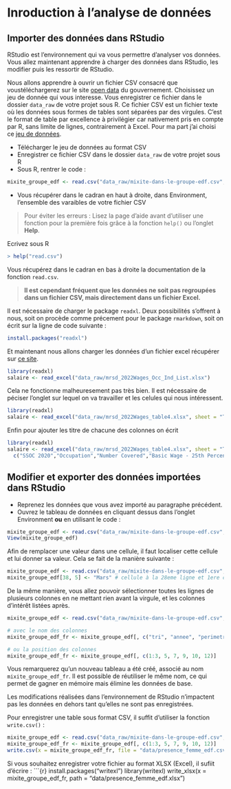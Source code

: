 # Inroduction à l'analyse de données {.unnumbered}

## Importer des données dans RStudio {.unnumbered}

RStudio est l’environnement qui va vous permettre d’analyser vos données. Vous allez maintenant apprendre à charger des données dans RStudio, les modifier puis les ressortir de RStudio.

Nous allons apprendre à ouvrir un fichier CSV consacré que voustéléchargerez sur le site [open data](https://www.data.gouv.fr/fr/datasets/) du gouvernement. Choisissez un jeu de donnée qui vous interesse. Vous enregistrer ce fichier dans le dossier `data_raw` de votre projet sous R. Ce fichier CSV est un fichier texte où les données sous formes de tables sont séparées par des virgules. C’est le format de table par excellence à privilégier car nativement pris en compte par R, sans limite de lignes, contrairement à Excel. Pour ma part j'ai choisi ce [jeu de données](https://www.data.gouv.fr/fr/datasets/mixite-dans-le-groupe-edf/).

-   Télécharger le jeu de données au format CSV
-   Enregistrer ce fichier CSV dans le dossier `data_raw` de votre projet sous R
-   Sous R, rentrer le code :\

``` r
mixite_groupe_edf <- read.csv("data_raw/mixite-dans-le-groupe-edf.csv",sep = ";")
```

-   Vous récupérer dans le cadran en haut à droite, dans Environment, l'ensemble des varaibles de votre fichier CSV

> Pour éviter les erreurs : Lisez la page d’aide avant d’utiliser une fonction pour la première fois grâce à la fonction `help()` ou l’onglet **Help**.

Ecrivez sous R

``` r
> help("read.csv")
```

Vous récupérez dans le cadran en bas à droite la documentation de la fonction `read.csv`.

> **Il est cependant fréquent que les données ne soit pas regroupées dans un fichier CSV, mais directement dans un fichier Excel.**

Il est nécessaire de charger le package `readxl`. Deux possibilités s'offrent à nous, soit on procède comme précement pour le package `rmarkdown`, soit on écrit sur la ligne de code suivante :

``` r
install.packages("readxl")
```

Et maintenant nous allons charger les données d'un fichier excel récupérer sur [ce site](https://stats.mom.gov.sg/Pages/Occupational-Wages-Tables2022.aspx).

``` r
library(readxl)
salaire <- read_excel("data_raw/mrsd_2022Wages_Occ_Ind_List.xlsx")
```

Cela ne fonctionne malheuresement pas très bien. Il est nécessaire de péciser l'onglet sur lequel on va travailler et les celules qui nous intéressent.

``` r
library(readxl)
salaire <- read_excel("data_raw/mrsd_2022Wages_table4.xlsx", sheet = "T4", range = "B10:J352")
```

Enfin pour ajouter les titre de chacune des colonnes on écrit

``` r
library(readxl)
salaire <- read_excel("data_raw/mrsd_2022Wages_table4.xlsx", sheet = "T4", range = "B10:J352", col_names = {
  c("SSOC 2020","Occupation","Number Covered","Basic Wage - 25th Percentile ($)", "Basic Wage - Median  ($)","Basic Wage - 75th Percentile ($)","Gross Wage - 25th Percentile ($)", "Gross Wage - Median  ($)","Gross Wage - 75th Percentile ($)")})
```

## Modifier et exporter des données importées dans RStudio {.unnumbered}

-   Reprenez les données que vous avez importé au paragraphe précédent.
-   Ouvrez le tableau de données en cliquant dessus dans l’onglet Environment **ou** en utilisant le code :

``` r
mixite_groupe_edf <- read.csv("data_raw/mixite-dans-le-groupe-edf.csv",sep = ";")
View(mixite_groupe_edf)
```

Afin de remplacer une valeur dans une cellule, il faut localiser cette cellule et lui donner sa valeur. Cela se fait de la manière suivante :

``` r
mixite_groupe_edf <- read.csv("data_raw/mixite-dans-le-groupe-edf.csv",sep = ";")
mixite_groupe_edf[38, 5] <- "Mars" # cellule à la 28eme ligne et 1ere colonne
```

De la même manière, vous allez pouvoir sélectionner toutes les lignes de plusieurs colonnes en ne mettant rien avant la virgule, et les colonnes d’intérêt listées après.

``` r
mixite_groupe_edf <- read.csv("data_raw/mixite-dans-le-groupe-edf.csv",sep = ";")

# avec le nom des colonnes
mixite_groupe_edf_fr <- mixite_groupe_edf[, c("tri", "annee", "perimetre_juridique", "perimetre_spatial", "indicateur", "valeur_de_l_indicateur", "unite", "methode_de_consolidation")]

# ou la position des colonnes
mixite_groupe_edf_fr <- mixite_groupe_edf[, c(1:3, 5, 7, 9, 10, 12)]
```

Vous remarquerez qu’un nouveau tableau a été créé, associé au nom `mixite_groupe_edf_fr`. Il est possible de réutiliser le même nom, ce qui permet de gagner en mémoire mais élimine les données de base.

Les modifications réalisées dans l’environnement de RStudio n’impactent pas les données en dehors tant qu’elles ne sont pas enregistrées.

Pour enregistrer une table sous format CSV, il suffit d’utiliser la fonction `write.csv()` :

``` r
mixite_groupe_edf <- read.csv("data_raw/mixite-dans-le-groupe-edf.csv",sep = ";")
mixite_groupe_edf_fr <- mixite_groupe_edf[, c(1:3, 5, 7, 9, 10, 12)]
write.csv(x = mixite_groupe_edf_fr, file = "data/presence_femme_edf.csv")  . 
```

Si vous souhaitez enregistrer votre fichier au format XLSX (Excel), il sufiit d'écrire : \`\`\`{r} install.packages("writexl") library(writexl) write_xlsx(x = mixite_groupe_edf_fr, path = "data/presence_femme_edf.xlsx")
